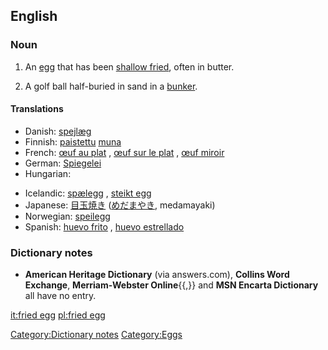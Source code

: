 ==English==
{{wikipedia}}

===Noun===
{{en-noun|sg=[[fried]] [[egg]]}}

# An [[egg]] that has been [[shallow fry|shallow fried]], often in butter.
# {{golf}} A golf ball half-buried in sand in a [[bunker]].

====Translations====
{{trans-top|egg that has been shallow fried}}
* Danish: [[spejlæg]] {{n}}
* Finnish: [[paistaa|paistettu]] [[muna]]
* French: [[œuf au plat]] {{m}}, [[œuf sur le plat]] {{m}}, [[œuf miroir]] {{m}}
* German: [[Spiegelei]] {{n}} {{italbrac|sunny side up}}
* Hungarian: {{t|hu|tükörtojás}}
{{trans-mid}}
* Icelandic: [[spælegg]] {{n}}, [[steikt egg]] {{n}}
* Japanese: [[目玉焼き]] ([[めだまやき]], medamayaki)
* Norwegian: [[speilegg]] {{n}}
* Spanish: [[huevo frito]] {{m}}, [[huevo estrellado]] {{m}}
{{trans-bottom}}

===Dictionary notes===
*'''American Heritage Dictionary''' (via answers.com), '''Collins Word Exchange''', '''Merriam-Webster Online'''{{,}} and '''MSN Encarta Dictionary''' all have no entry.

[[Category:Dictionary notes]]
[[Category:Eggs]]

[[it:fried egg]]
[[pl:fried egg]]